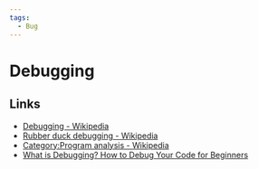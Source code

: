 ```yaml
---
tags:
  - Bug
---
```


# Debugging

## Links

- [Debugging - Wikipedia](https://en.wikipedia.org/wiki/Debugging)
- [Rubber duck debugging - Wikipedia](https://en.wikipedia.org/wiki/Rubber_duck_debugging)
- [Category:Program analysis - Wikipedia](https://en.wikipedia.org/wiki/Category:Program_analysis)
- [What is Debugging? How to Debug Your Code for Beginners](https://www.freecodecamp.org/news/what-is-debugging-how-to-debug-code/)
